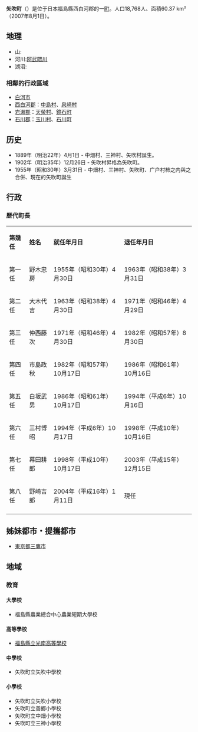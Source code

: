 {{日本町村|
自治體名=矢吹|
町村=町|
圖像=[[File:Yabuki_stn_east.jpg|240px]]|
圖像說明=[[矢吹站|矢吹站]]|
町村章=|
日文原名=矢吹町|
平假名=やぶきまち|
羅馬字拼音=Yabuki-machi|
都道府縣=福島縣|
支廳=|
郡=西白河郡|
編號=07466-7|
面積=60.37|
邊界未定=|
人口=18,768|
統計時間=2007年8月1日|
自治體=[[白河市|白河市]]、[[中島村|中島村]]、[[泉崎村|泉崎村]]、<br />[[天榮村|天榮村]]、[[鏡石町|鏡石町]]、[[玉川村|玉川村]]、<br />[[石川町|石川町]]|
樹=[[赤松|赤松]]|
花=[[春蘭|春蘭]]|
鳥=|
其他象徵物=|
其他象徵=|
郵遞區號=969-0236|
所在地=西白河郡矢吹町一本木101|
電話號碼=248-42-2111|
外部連結=http://www.town.yabuki.fukushima.jp/|
經度=|
緯度=|
地圖=|
註記=
}}
'''矢吹町'''（{{jpn|j=矢吹町|hg=やぶきまち|rm=Yabuki machi|f=y}}）是位于日本福島縣西白河郡的一[[町|町]]。人口18,768人、面積60.37 km²（2007年8月1日）。
==地理==
*山:
*河川:[[阿武隈川|阿武隈川]]
*湖沼:

===相鄰的行政區域===
*[[白河市|白河市]]
*[[西白河郡|西白河郡]]：[[中島村|中島村]]、[[泉崎村|泉崎村]]
*[[岩瀨郡|岩瀨郡]]：[[天榮村|天榮村]]、[[鏡石町|鏡石町]]
*[[石川郡|石川郡]]：[[玉川村|玉川村]]、[[石川町|石川町]]

==历史==
*1889年（明治22年）4月1日 - 中畑村、三神村、矢吹村誕生。
*1902年（明治35年）12月26日 - 矢吹村昇格為矢吹町。
*1955年（昭和30年）3月31日 - 中畑村、三神村、矢吹町、广户村柿之内與之合併、現在的矢吹町誕生

==行政==
===歴代町長===
{|cellspacing="3" cellpadding="2"|
|-
|cellspacing="3" cellpadding="2"|'''第幾任'''
|cellspacing="3" cellpadding="2"|'''姓名'''
|cellspacing="3" cellpadding="2"|'''就任年月日'''
|cellspacing="3" cellpadding="2"|'''退任年月日'''
|-
|第一任
|野木忠房
|1955年（昭和30年）4月30日
|1963年（昭和38年）3月31日
|-
|第二任
|大木代吉
|1963年（昭和38年）4月30日
|1971年（昭和46年）4月29日
|-
|第三任
|仲西藤次
|1971年（昭和46年）4月30日
|1982年（昭和57年）8月30日
|-
|第四任
|市島政秋
|1982年（昭和57年）10月17日
|1986年（昭和61年）10月16日
|-
|第五任
|白坂武男
|1986年（昭和61年）10月17日
|1994年（平成6年）10月16日
|-
|第六任
|三村博昭
|1994年（平成6年）10月17日
|1998年（平成10年）10月16日
|-
|第七任
|幕田耕郎
|1998年（平成10年）10月17日
|2003年（平成15年）12月15日
|-
|第八任
|野崎吉郎
|2004年（平成16年）1月11日
|現任　
|-
|}

==姊妹都市・提攜都市==
*[[東京都|東京都]][[三鷹市|三鷹市]]

==地域==
===教育===
====大學校====
*福島縣農業總合中心農業短期大學校

====高等學校====
*[[福島縣立光南高等學校|福島縣立光南高等學校]]

====中學校====
*矢吹町立矢吹中學校

====小學校====
*矢吹町立矢吹小學校
*矢吹町立善郷小學校
*矢吹町立中畑小學校
*矢吹町立三神小學校



{{福島縣}}{{Authority control}}